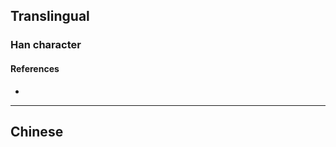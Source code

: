 {{character info}}
==Translingual==

===Han character===
{{Han char|rn=85|rad=水|as=18|sn=21|four=|canj=EANO|ids=⿰氵闕}}

====References====
* {{Han ref|kx=0663.010|dkj=18760|dj=1072.010|hdz=31794.010|uh=704D|ud=28749}}

----

==Chinese==
{{zh-see|㵐|v}}